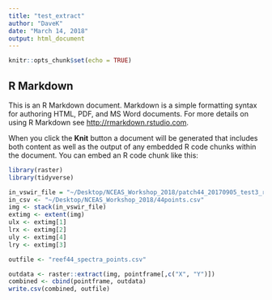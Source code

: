 ```yaml
---
title: "test_extract"
author: "DaveK"
date: "March 14, 2018"
output: html_document
---
```


```r
knitr::opts_chunk$set(echo = TRUE)
```

## R Markdown

This is an R Markdown document. Markdown is a simple formatting syntax for authoring HTML, PDF, and MS Word documents. For more details on using R Markdown see <http://rmarkdown.rstudio.com>.

When you click the **Knit** button a document will be generated that includes both content as well as the output of any embedded R code chunks within the document. You can embed an R code chunk like this:

```r
library(raster)
library(tidyverse)

in_vswir_file = "~/Desktop/NCEAS_Workshop_2018/patch44_20170905_test3_rb_img"
in_csv <- "~/Desktop/NCEAS_Workshop_2018/44points.csv"
img <- stack(in_vswir_file)
extimg <- extent(img)
ulx <- extimg[1]
lrx <- extimg[2]
uly <- extimg[4]
lry <- extimg[3]

outfile <- "reef44_spectra_points.csv"

outdata <- raster::extract(img, pointframe[,c("X", "Y")])
combined <- cbind(pointframe, outdata)
write.csv(combined, outfile)

```

